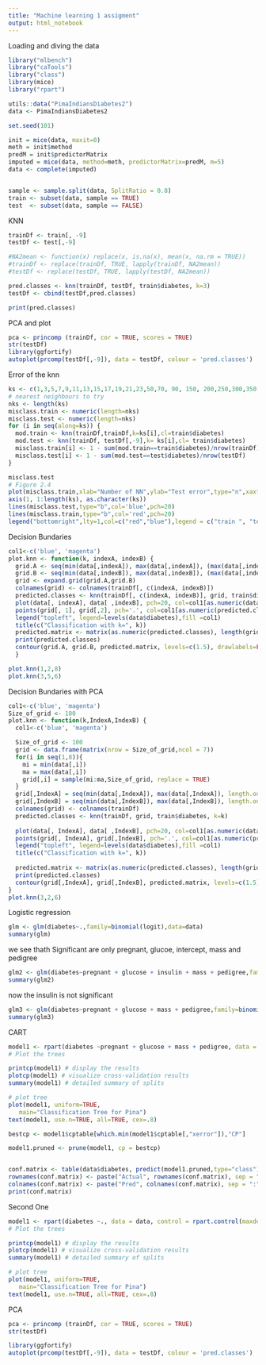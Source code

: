 ```yaml
---
title: "Machine learning 1 assigment"
output: html_notebook
---
```


Loading and diving the data

```r
library("mlbench")
library("caTools")
library("class")
library(mice)
library("rpart")

utils::data("PimaIndiansDiabetes2")
data <- PimaIndiansDiabetes2

set.seed(101) 

init = mice(data, maxit=0) 
meth = init$method
predM = init$predictorMatrix
imputed = mice(data, method=meth, predictorMatrix=predM, m=5)
data <- complete(imputed)


sample <- sample.split(data, SplitRatio = 0.8)
train <- subset(data, sample == TRUE)
test  <- subset(data, sample == FALSE)

```
KNN
```r
trainDf <- train[, -9]
testDf <- test[,-9]

#NA2mean <- function(x) replace(x, is.na(x), mean(x, na.rm = TRUE))
#trainDf <- replace(trainDf, TRUE, lapply(trainDf, NA2mean))
#testDf <- replace(testDf, TRUE, lapply(testDf, NA2mean))

pred.classes <- knn(trainDf, testDf, train$diabetes, k=3)
testDf <- cbind(testDf,pred.classes)

print(pred.classes)
```
PCA and plot
```r
pca <- princomp (trainDf, cor = TRUE, scores = TRUE)
str(testDf)
library(ggfortify)
autoplot(prcomp(testDf[,-9]), data = testDf, colour = 'pred.classes')
```
Error of the knn
```r
ks <- c(1,3,5,7,9,11,13,15,17,19,21,23,50,70, 90, 150, 200,250,300,350)
# nearest neighbours to try
nks <- length(ks)
misclass.train <- numeric(length=nks)
misclass.test <- numeric(length=nks)
for (i in seq(along=ks)) {
  mod.train <- knn(trainDf,trainDf,k=ks[i],cl=train$diabetes)
  mod.test <- knn(trainDf, testDf[,-9],k= ks[i],cl= train$diabetes)
  misclass.train[i] <- 1 - sum(mod.train==train$diabetes)/nrow(trainDf)
  misclass.test[i] <- 1 - sum(mod.test==test$diabetes)/nrow(testDf)
}

misclass.test
# Figure 2.4
plot(misclass.train,xlab="Number of NN",ylab="Test error",type="n",xaxt="n", ylim=c(0.0, 0.4))
axis(1, 1:length(ks), as.character(ks))
lines(misclass.test,type="b",col='blue',pch=20)
lines(misclass.train,type="b",col='red',pch=20)
legend("bottomright",lty=1,col=c("red","blue"),legend = c("train ", "test "))
```

Decision Bundaries
```r
col1<-c('blue', 'magenta')
plot.knn <- function(k, indexA, indexB) {
  grid.A <- seq(min(data[,indexA]), max(data[,indexA]), (max(data[,indexA]) - min(data[,indexA])) / 100)
  grid.B <- seq(min(data[,indexB]), max(data[,indexB]), (max(data[,indexB]) - min(data[,indexB])) / 100)
  grid <- expand.grid(grid.A,grid.B)
  colnames(grid) <- colnames(trainDf[, c(indexA, indexB)])
  predicted.classes <- knn(trainDf[, c(indexA, indexB)], grid, train$diabetes, k=k)
  plot(data[, indexA], data[ ,indexB], pch=20, col=col1[as.numeric(data$diabetes)], xlab=colnames(data)[indexA],     ylab=colnames(data)[indexB])
  points(grid[, 1], grid[,2], pch='.', col=col1[as.numeric(predicted.classes)])  # draw grid
  legend("topleft", legend=levels(data$diabetes),fill =col1)
  title(c("Classification with k=", k))
  predicted.matrix <- matrix(as.numeric(predicted.classes), length(grid.A), length(grid.B))
  print(predicted.classes)
  contour(grid.A, grid.B, predicted.matrix, levels=c(1.5), drawlabels=FALSE,add=TRUE)
  }

plot.knn(1,2,8)
plot.knn(3,5,6)
```
Decision Bundaries with PCA

```r

col1<-c('blue', 'magenta')
Size_of_grid <- 100
plot.knn <- function(k,IndexA,IndexB) {
  col1<-c('blue', 'magenta')

  Size_of_grid <- 100
  grid <- data.frame(matrix(nrow = Size_of_grid,ncol = 7))
  for(i in seq(1,8)){
    mi = min(data[,i])
    ma = max(data[,i])
    grid[,i] = sample(mi:ma,Size_of_grid, replace = TRUE)
  }
  grid[,IndexA] = seq(min(data[,IndexA]), max(data[,IndexA]), length.out = Size_of_grid)
  grid[,IndexB] = seq(min(data[,IndexB]), max(data[,IndexB]), length.out = Size_of_grid)
  colnames(grid) <- colnames(trainDf) 
  predicted.classes <- knn(trainDf, grid, train$diabetes, k=k)
  
  plot(data[, IndexA], data[ ,IndexB], pch=20, col=col1[as.numeric(data$diabetes)], xlab=colnames(data)[IndexA], ylab=colnames(data)[IndexB]) 
  points(grid[, IndexA], grid[,IndexB], pch='.', col=col1[as.numeric(predicted.classes)])  # draw grid
  legend("topleft", legend=levels(data$diabetes),fill =col1)
  title(c("Classification with k=", k))
  
  predicted.matrix <- matrix(as.numeric(predicted.classes), length(grid[,IndexA]), length(grid[,IndexB]))
  print(predicted.classes)
  contour(grid[,IndexA], grid[,IndexB], predicted.matrix, levels=c(1.5), drawlabels=FALSE,add=TRUE)
}
plot.knn(3,2,6)
```




Logistic regression
```r
glm <- glm(diabetes~.,family=binomial(logit),data=data)
summary(glm)
```
we see thath Significant are only pregnant, glucoe, intercept, mass and pedigree
```r
glm2 <- glm(diabetes~pregnant + glucose + insulin + mass + pedigree,family=binomial(logit),data=data)
summary(glm2)
```
now the insulin is not significant
```r
glm3 <- glm(diabetes~pregnant + glucose + mass + pedigree,family=binomial(logit),data=data)
summary(glm3)
```
CART

```r

model1 <- rpart(diabetes ~pregnant + glucose + mass + pedigree, data = data, method = "class")
# Plot the trees

printcp(model1) # display the results
plotcp(model1) # visualize cross-validation results
summary(model1) # detailed summary of splits

# plot tree
plot(model1, uniform=TRUE,
   main="Classification Tree for Pina")
text(model1, use.n=TRUE, all=TRUE, cex=.8)

bestcp <- model1$cptable[which.min(model1$cptable[,"xerror"]),"CP"]

model1.pruned <- prune(model1, cp = bestcp)


conf.matrix <- table(data$diabetes, predict(model1.pruned,type="class"))
rownames(conf.matrix) <- paste("Actual", rownames(conf.matrix), sep = ":")
colnames(conf.matrix) <- paste("Pred", colnames(conf.matrix), sep = ":")
print(conf.matrix)


```
Second One

```r
model1 <- rpart(diabetes ~., data = data, control = rpart.control(maxdepth = 4),method = "class")
# Plot the trees

printcp(model1) # display the results
plotcp(model1) # visualize cross-validation results
summary(model1) # detailed summary of splits

# plot tree
plot(model1, uniform=TRUE,
   main="Classification Tree for Pina")
text(model1, use.n=TRUE, all=TRUE, cex=.8)


```

PCA
```r

pca <- princomp (trainDf, cor = TRUE, scores = TRUE)
str(testDf)

library(ggfortify)
autoplot(prcomp(testDf[,-9]), data = testDf, colour = 'pred.classes')
```